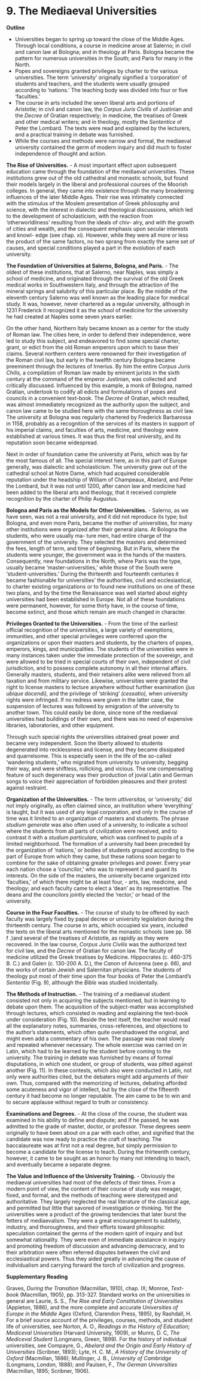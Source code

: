 # 9. The Mediaeval Universities

**Outline**

-   Universities began to spring up toward the close of the Middle Ages. Through local conditions, a course in medicine arose at Salerno; in civil and canon law at Bologna; and in theology at Paris. Bologna became the pattern for numerous universities in the South; and Paris for many in the North.
-   Popes and sovereigns granted privileges by charter to the various universities. The term 'university' originally signified a 'corporation' of students and teachers, and the students were usually grouped according to 'nations.' The teaching body was divided into four or five 'faculties.'
-   The course in arts included the seven liberal arts and portions of Aristotle; in civil and canon law, the *Corpus Juris Civilis* of Justinian and the *Decree* of Gratian respectively; in medicine, the treatises of Greek and other medical writers; and in theology, mostly the *Sententice* of Peter the Lombard. The texts were read and explained by the lecturers, and a practical training in debate was furnished.
-   While the courses and methods were narrow and formal, the mediaeval university contained the germ of modern inquiry and did much to foster independence of thought and action.

**The Rise of Universities.** - A most important effect upon subsequent education came through the foundation of the mediaeval universities. These institutions grew out of the old cathedral and monastic schools, but found their models largely in the liberal and professional courses of the Moorish colleges. In general, they came into existence through the many broadening influences of the later Middle Ages. Their rise was intimately connected with the stimulus of the Moslem presentation of Greek philosophy and science, with the interest in dialectic and theological discussions, which led to the development of scholasticism, with the reaction from 'otherworldliness' resulting from the ideals of chiv- alry, and with the growth of cities and wealth, and the consequent emphasis upon secular interests and knowl- edge (see chap. xi). However, while they were all more or less the product of the same factors, no two sprang from exactly the same set of causes, and special conditions played a part in the evolution of each university.

**The Foundation of Universities at Salerno, Bologna, and Paris.** - The oldest of these institutions, that at Salerno, near Naples, was simply a school of medicine, and originated through the survival of the old Greek medical works in Southwestern Italy, and through the attraction of the mineral springs and salubrity of this particular place. By the middle of the eleventh century Salerno was well known as the leading place for medical study. It was, however, never chartered as a regular university, although in 1231 Frederick II recognized it as the school of medicine for the university he had created at Naples some seven years earlier.

On the other hand, Northern Italy became known as a center for the study of Roman law. The cities here, in order to defend their independence, were led to study this subject, and endeavored to find some special charter, grant, or edict from the old Roman emperors upon which to base their claims. Several northern centers were renowned for their investigation of the Roman civil law, but early in the twelfth century Bologna became preeminent through the lectures of Irnerius. By him the entire *Corpus Juris Chilis,* a compilation of Roman law made by eminent jurists in the sixth century at the command of the emperor Justinian, was collected and critically discussed. Influenced by this example, a monk of Bologna, named Gratian, undertook to codify all edicts and formulations of popes and councils in a convenient text-book. The *Decree* of Gratian, which resulted, was almost immediately recognized as the authority upon the subject, and canon law came to be studied here with the same thoroughness as civil law. The university at Bologna was regularly chartered by Frederick Barbarossa in 1158, probably as a recognition of the services of its masters in support of his imperial claims, and faculties of arts, medicine, and theology were established at various times. It was thus the first real university, and its reputation soon became widespread.

Next in order of foundation came the university at Paris, which was by far the most famous of all. The special interest here, as in this part of Europe generally, was dialectic and scholasticism. The university grew out of the cathedral school at Notre Dame, which had acquired considerable reputation under the headship of William of Champeaux, Abelard, and Peter the Lombard, but it was not until 1200, after canon law and medicine had been added to the liberal arts and theology, that it received complete recognition by the charter of Philip Augustus.

**Bologna and Paris as the Models for Other Universities.** - Salerno, as we have seen, was not a real university, and it did not reproduce its type; but Bologna, and even more Paris, became the mother of universities, for many other institutions were organized after their general plans. At Bologna the students, who were usually ma- ture men, had entire charge of the government of the university. They selected the masters and determined the fees, length of term, and time of beginning. But in Paris, where the students were younger, the government was in the hands of the masters. Consequently, new foundations in the North, where Paris was the type, usually became 'master-universities,' while those of the South were 'student-universities.' During the thirteenth and fourteenth centuries it became fashionable for universities' the authorities, civil and ecclesiastical, to charter existing organizations or to found new institutions on one of these two plans, and by the time the Renaissance was well started about eighty universities had been established in Europe. Not all of these foundations were permanent, however, for some thirty have, in the course of time, become extinct, and those which remain are much changed in character.

**Privileges Granted to the Universities.** - From the time of the earliest official recognition of the universities, a large variety of exemptions, immunities, and other special privileges were conferred upon the organizations or upon their masters and students, by the charters of popes, emperors, kings, and municipalities. The students of the universities were in many instances taken under the immediate protection of the sovereign, and were allowed to be tried in special courts of their own, independent of civil jurisdiction, and to possess complete autonomy in all their internal affairs. Generally masters, students, and their retainers alike were relieved from all taxation and from military service. Likewise, universities were granted the right to license masters to lecture anywhere without further examination *(jus ubique docendi),* and the privilege of 'striking' *(cessatio),* when university rights were infringed. If no redress were given in the latter case, the suspension of lectures was followed by emigration of the university to another town. This could easily be done, since none of the mediaeval universities had buildings of their own, and there was no need of expensive libraries, laboratories, and other equipment.

Through such special rights the universities obtained great power and became very independent. Soon the liberty allowed to students degenerated into recklessness and license, and they became dissipated and quarrelsome. This is especially seen in the life of the so-called 'wandering students,' who migrated from university to university, begging their way, and were shiftless, rollicking, and vicious. The one compensating feature of such degeneracy was their production of jovial Latin and German songs to voice their appreciation of forbidden pleasures and their protest against restraint.

**Organization of the Universities.** - The term *uttiversitas,* or 'university,' did not imply originally, as often claimed since, an institution where 'everything' is taught, but it was used of any legal corporation, and only in the course of time was it limited to an organization of masters and students. The phrase *studium generate* was also often used of a university, to indicate a school where the students from all parts of civilization were received, and to contrast it with a *studium particulare,* which was confined to pupils of a limited neighborhood. The formation of a university had been preceded by the organization of 'nations,' or bodies of students grouped according to the part of Europe from which they came, but these nations soon began to combine for the sake of obtaining greater privileges and power. Every year each nation chose a 'councilor,' who was to represent it and guard its interests. On the side of the masters, the university became organized into 'faculties,' of which there might be at least four, - arts, law, medicine, and theology; and each faculty came to elect a 'dean' as its representative. The deans and the councilors jointly elected the 'rector,' or head of the university.

**Course in the Four Faculties.** - The course of study to be offered by each faculty was largely fixed by papal decree or university legislation during the thirteenth century. The course in arts, which occupied six years, included the texts on the liberal arts mentioned for the monastic schools (see pp. 56 f .)and several of the treatises of Aristotle, as rapidly as they were recovered. In the law course, *Corpus Juris Civilis* was the authorized text for civil law, and the *Decree* of Gratian for canon law. The faculty of medicine utilized the Greek treatises by Medicine. Hippocrates (c. 460-375 B. C.) and Galen (c. 130-200 A. D.), the *Canon* of Avicenna (see p. 66), and the works of certain Jewish and Salernitan physicians. The students of theology put most of their time upon the four books of Peter the Lombard's *Sententia* (Fig. 9), although the *Bible* was studied incidentally.

**The Methods of Instruction.** - The training of a mediaeval student consisted not only in acquiring the subjects mentioned, but in learning to debate upon them. The acquisition of the subject-matter was accomplished through lectures, which consisted in reading and explaining the text-book under consideration (Fig. 10). Beside the text itself, the teacher would read all the explanatory notes, summaries, cross-references, and objections to the author's statements, which often quite overshadowed the original, and might even add a commentary of his own. The passage was read slowly and repeated whenever necessary. The whole exercise was carried on in Latin, which had to be learned by the student before coming to the university. The training in debate was furnished by means of formal disputations, in which one student, or group of students, was pitted against another (Fig. 11). In these contests, which also were conducted in Latin, not only were authorities cited, but the debaters might add arguments of their own. Thus, compared with the memorizing of lectures, debating afforded some acuteness and vigor of intellect, but by the close of the fifteenth century it had become no longer reputable. The aim came to be to win and to secure applause without regard to truth or consistency.

**Examinations and Degrees.** - At the close of the course, the student was examined in his ability to define and dispute; and if he passed, he was admitted to the grade of master, doctor, or professor. These degrees seem originally to have been about on a par with each other, and signified that the candidate was now ready to practice the craft of teaching. The baccalaureate was at first not a real degree, but simply permission to become a candidate for the license to teach. During the thirteenth century, however, it came to be sought as an honor by many not intending to teach, and eventually became a separate degree.

**The Value and Influence of the University Training.** - Obviously the mediaeval universities had most of the defects of their times. From a modern point of view, the content of their course of study was meager, fixed, and formal, and the methods of teaching were stereotyped and authoritative. They largely neglected the real literature of the classical age, and permitted but little that savored of investigation or thinking. Yet the universities were a product of the growing tendencies that later burst the fetters of mediaevalism. They were a great encouragement to subtlety, industry, and thoroughness, and their efforts toward philosophic speculation contained the germs of the modern spirit of inquiry and but somewhat rationality. They were even of immediate assistance in inquiry and promoting freedom of discussion and advancing democracy, and to their arbitration were often referred disputes between the civil and ecclesiastical powers. Thus they aided greatly in advancing the cause of individualism and carrying forward the torch of civilization and progress.

**Supplementary Reading**

Graves, *During the Transition* (Macmillan, 1910), chap. IX; Monroe, *Text-book* (Macmillan, 1905), pp. 313-327. Standard works on the universities in general are Laurie, S. S., *The Rise and Early Constitution of Universities* (Appleton, 1886), and the more complete and accurate *Universities of Europe in the Middle Ages* (Oxford, Clarendon Press, 1895), by Rashdall, H. For a brief source account of the privileges, courses, methods, and student life of universities, see Norton, A. O., *Readings in the History of Education; Mediceval Universities* (Harvard University, 1909), or Munro, D. C, *The Mediceval Student* (Longmans, Green, 1899). For the history of individual universities, see Compayre, G.,<span id="ch9.xml#para.125.1.0.box.327.250.1048.219.q.50" class="gtxt_body"> *Abelard and the Origin and Early History of Universities* (Scribner, 1893); Lyte, H. C. M., *A History of the University of Oxford* (Macmillan, 1886); Mullinger, J. B., *University of Cambridge* (Longmans, London, 1888); and Paulsen, F., *The German Universities* (Macmillan, 1895; Scribner, 1906).</span>